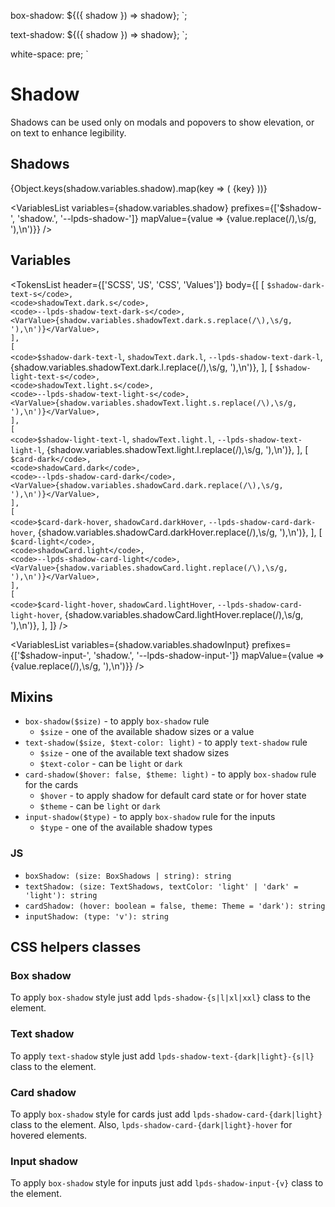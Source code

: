 



  box-shadow: ${({ shadow }) => shadow};
`;

  text-shadow: ${({ shadow }) => shadow};
`;

  white-space: pre;
`

<Meta title="Tokens/Shadow" />

# Shadow

Shadows can be used only on modals and popovers to show elevation, or on text to enhance legibility.

## Shadows

<Preview>
  {Object.keys(shadow.variables.shadow).map(key => (
    <BoxShadowExample key={key} shadow={shadow.variables.shadow[key]}>{key}</BoxShadowExample>
  ))}
</Preview>

<VariablesList
  variables={shadow.variables.shadow}
  prefixes={['$shadow-', 'shadow.', '--lpds-shadow-']}
  mapValue={value => <VarValue>{value.replace(/\),\s/g, '),\n')}</VarValue>}
/>

## Variables

<TokensList
  header={['SCSS', 'JS', 'CSS', 'Values']}
  body={[
    [
      <code>$shadow-dark-text-s</code>,
      <code>shadowText.dark.s</code>,
      <code>--lpds-shadow-text-dark-s</code>,
      <VarValue>{shadow.variables.shadowText.dark.s.replace(/\),\s/g, '),\n')}</VarValue>,
    ],
    [
      <code>$shadow-dark-text-l</code>,
      <code>shadowText.dark.l</code>,
      <code>--lpds-shadow-text-dark-l</code>,
      <VarValue>{shadow.variables.shadowText.dark.l.replace(/\),\s/g, '),\n')}</VarValue>,
    ],
    [
      <code>$shadow-light-text-s</code>,
      <code>shadowText.light.s</code>,
      <code>--lpds-shadow-text-light-s</code>,
      <VarValue>{shadow.variables.shadowText.light.s.replace(/\),\s/g, '),\n')}</VarValue>,
    ],
    [
      <code>$shadow-light-text-l</code>,
      <code>shadowText.light.l</code>,
      <code>--lpds-shadow-text-light-l</code>,
      <VarValue>{shadow.variables.shadowText.light.l.replace(/\),\s/g, '),\n')}</VarValue>,
    ],
    [
      <code>$card-dark</code>,
      <code>shadowCard.dark</code>,
      <code>--lpds-shadow-card-dark</code>,
      <VarValue>{shadow.variables.shadowCard.dark.replace(/\),\s/g, '),\n')}</VarValue>,
    ],
    [
      <code>$card-dark-hover</code>,
      <code>shadowCard.darkHover</code>,
      <code>--lpds-shadow-card-dark-hover</code>,
      <VarValue>{shadow.variables.shadowCard.darkHover.replace(/\),\s/g, '),\n')}</VarValue>,
    ],
    [
      <code>$card-light</code>,
      <code>shadowCard.light</code>,
      <code>--lpds-shadow-card-light</code>,
      <VarValue>{shadow.variables.shadowCard.light.replace(/\),\s/g, '),\n')}</VarValue>,
    ],
    [
      <code>$card-light-hover</code>,
      <code>shadowCard.lightHover</code>,
      <code>--lpds-shadow-card-light-hover</code>,
      <VarValue>{shadow.variables.shadowCard.lightHover.replace(/\),\s/g, '),\n')}</VarValue>,
    ],
  ]}
/>

<VariablesList
  variables={shadow.variables.shadowInput}
  prefixes={['$shadow-input-', 'shadow.', '--lpds-shadow-input-']}
  mapValue={value => <VarValue>{value.replace(/\),\s/g, '),\n')}</VarValue>}
/>

## Mixins

- `box-shadow($size)` - to apply `box-shadow` rule
  - `$size` - one of the available shadow sizes or a value
- `text-shadow($size, $text-color: light)` - to apply `text-shadow` rule
  - `$size` - one of the available text shadow sizes
  - `$text-color` - can be `light` or `dark`
- `card-shadow($hover: false, $theme: light)` - to apply `box-shadow` rule for the cards
  - `$hover` - to apply shadow for default card state or for hover state
  - `$theme` - can be `light` or `dark`
- `input-shadow($type)` - to apply `box-shadow` rule for the inputs
  - `$type` - one of the available shadow types

### JS

- `boxShadow: (size: BoxShadows | string): string`
- `textShadow: (size: TextShadows, textColor: 'light' | 'dark' = 'light'): string`
- `cardShadow: (hover: boolean = false, theme: Theme = 'dark'): string`
- `inputShadow: (type: 'v'): string`

## CSS helpers classes

### Box shadow

To apply `box-shadow` style just add `lpds-shadow-{s|l|xl|xxl}` class to the element.

### Text shadow

To apply `text-shadow` style just add `lpds-shadow-text-{dark|light}-{s|l}` class to the element.

### Card shadow

To apply `box-shadow` style for cards just add `lpds-shadow-card-{dark|light}` class to the element.
Also, `lpds-shadow-card-{dark|light}-hover` for hovered elements.

### Input shadow

To apply `box-shadow` style for inputs just add `lpds-shadow-input-{v}` class to the element.
